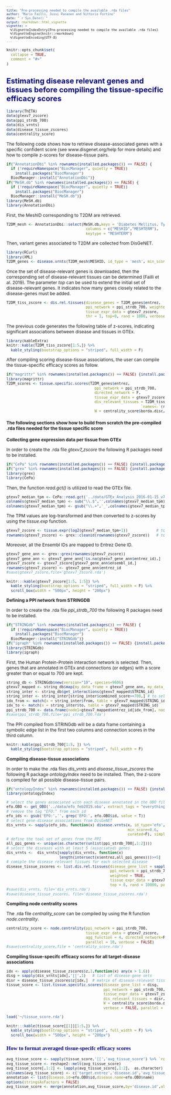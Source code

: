 ```yaml
---
title: "Pre-processing needed to compile the available .rda files"
author: "Mario Failli, Jussi Pananen and Vittorio Fortino"
date: "`r Sys.Date()`"
output: rmarkdown::html_vignette
vignette: >
  %\VignetteIndexEntry{Pre-processing needed to compile the available .rda files}
  %\VignetteEngine{knitr::rmarkdown}
  %\VignetteEncoding{UTF-8}
---
```


<style type="text/css">

body{ /* Normal  */
      font-size: 12px;
  }
td {  /* Table  */
  font-size: 10px;
}
h1.title {
  font-size: 30px;
  color: DarkRed;
}
h1 { /* Header 1 */
  font-size: 24px;
  color: DarkBlue;
}
h2 { /* Header 2 */
    font-size: 20px;
  color: DarkBlue;
}
h3 { /* Header 3 */
  font-size: 15px;
  font-family: "Times New Roman", Times, serif;
  color: DarkBlue;
}
code.r{ /* Code block */
    font-size: 10px;
}
pre { /* Code block - determines code spacing between lines */
    font-size: 10px;
}
</style>

```r
knitr::opts_chunk$set(
  collapse = TRUE,
  comment = "#>"
)
```

## Estimating disease relevant genes and tissues before compiling the tissue-specific efficacy scores

```r
library(ThETA)
data(gtexv7_zscore)
data(ppi_strdb_700)
data(dis_vrnts)
data(disease_tissue_zscores)
data(centrality_score)
```

The following code shows how to retrieve disease-associated genes with a specific confident score (see www.disgenet.org/help for more details) and how to compile z-scores for disease-tissue pairs.

```r
if("AnnotationDbi" %in% rownames(installed.packages()) == FALSE) {
  if (!requireNamespace("BiocManager", quietly = TRUE))
    install.packages("BiocManager")
  BiocManager::install("AnnotationDbi")}
if("MeSH.db" %in% rownames(installed.packages()) == FALSE) {
  if (!requireNamespace("BiocManager", quietly = TRUE))
    install.packages("BiocManager")
  BiocManager::install("MeSH.db")}
library(MeSH.db)
library(AnnotationDbi)
```

First, the MeshID corresponding to T2DM are retrieved.

```r
T2DM_mesh <- AnnotationDbi::select(MeSH.db,keys = 'Diabetes Mellitus, Type 2', 
                                    columns = c("MESHID","MESHTERM"),
                                    keytype = "MESHTERM")
```                                   

Then, variant genes associated to T2DM are collected from DisGeNET.

```r
library(RCurl)
library(XML)
T2DM_genes <- disease.vrnts(T2DM_mesh$MESHID, id_type = 'mesh', min_score = 0.6, curated = T)
```

Once the set of disease-relevant genes is downloaded, then the corresponding set of disease-relevant tissues can be determined (Failli et al. 2019). 
The parameter *top* can be used to extend the initial set of disease-relevant genes. It indicates how many genes closely related to the disease-genes must be added. 

```r
T2DM_tiss_zscore <- dis.rel.tissues(disease_genes = T2DM_genes$entrez, 
                                    ppi_network = ppi_strdb_700, weighted = TRUE,
                                    tissue_expr_data = gtexv7_zscore, 
                                    thr = 1, top=0, rand = 1000, verbose = T) # rand = 10000 is highly recommended
```

The previous code generates the following table of z-scores, indicating significant associations between disease and tissues in GTEx. 

```r
library(kableExtra)
knitr::kable(T2DM_tiss_zscore[1:5,]) %>%
  kable_styling(bootstrap_options = "striped", full_width = F) 
```

After compiling scoring disease-tissue associations, the user can compile the tissue-specific efficacy scores as follow.

```r
if("magrittr" %in% rownames(installed.packages()) == FALSE) {install.packages("magrittr")}
library(magrittr)
T2DM_scores <- tissue.specific.scores(T2DM_genes$entrez, 
                                        ppi_network = ppi_strdb_700, 
                                        directed_network = F, 
                                        tissue_expr_data = gtexv7_zscore,
                                        dis_relevant_tissues = T2DM_tiss_zscore$z %>% 
                                                             `names<-`(rownames(T2DM_tiss_zscore)),
                                        W = centrality_score$borda.disc, cutoff = 5, verbose = T)
```

#### The following sections show how to build from scratch the pre-compiled .rda files needed for the tissue specific score

**Collecting gene expression data per tissue from GTEx** 

In order to create the .rda file *gtexv7_zscore* the following R packages need to be installed. 
  
```r
if("CePa" %in% rownames(installed.packages()) == FALSE) {install.packages("CePa")}
if("grex" %in% rownames(installed.packages()) == FALSE) {install.packages("grex")}
library(grex)
library(CePa)
```

Then, the function *read.gct()* is utilized to read the GTEx file.

```r
gtexv7_median_tpm <- CePa::read.gct('../data/GTEx_Analysis_2016-01-15_v7_RNASeQCv1.1.8_gene_median_tpm.gct.gz')
colnames(gtexv7_median_tpm) <- sub("\\.$",'',colnames(gtexv7_median_tpm))
colnames(gtexv7_median_tpm) <- gsub("\\.+",'_',colnames(gtexv7_median_tpm)) 
```

The TPM values are log-transformed and then converted to z-scores by using the *tissue.exp* function.

```r
gtexv7_zscore <- tissue.expr(log2(gtexv7_median_tpm+1))             # to convert exp vals to z-scores
rownames(gtexv7_zscore) <- grex::cleanid(rownames(gtexv7_zscore))   # to produce Ensembl IDs.
```

Moreover, all the Ensembl IDs are mapped to Entrez Gene ID.

```r
gtexv7_gene_ann <- grex::grex(rownames(gtexv7_zscore)) 
gtexv7_gene_ann <- gtexv7_gene_ann[!is.na(gtexv7_gene_ann$entrez_id),] 
gtexv7_zscore <- gtexv7_zscore[gtexv7_gene_ann$ensembl_id,]
rownames(gtexv7_zscore) <- gtexv7_gene_ann$entrez_id
#save(gtexv7_zscore,file='gtexv7_zscore.rda')
```

```r
knitr:::kable(gtexv7_zscore[1:5, 1:5]) %>%
  kable_styling(bootstrap_options = "striped", full_width = F) %>%
  scroll_box(width = "500px", height = "200px")
```

**Defining a PPI network from STRINGDB**

In order to create the .rda file *ppi_strdb_700* the following R packages need to be installed. 
  
```r
if("STRINGdb" %in% rownames(installed.packages()) == FALSE) {
  if (!requireNamespace("BiocManager", quietly = TRUE))
    install.packages("BiocManager")
  BiocManager::install("STRINGdb")}
if("igraph" %in% rownames(installed.packages()) == FALSE) {install.packages("igraph")}
library(STRINGdb)
library(igraph)
```

First, the Human Protein-Protein interaction network is selected. Then, genes that are annotated in GTEx and connections (or edges) with a score greater than or equal to 700 are kept. 

```r
string_db <- STRINGdb$new(version="10", species=9606)
gtexv7_mapped <- string_db$map(my_data_frame = gtexv7_gene_ann, my_data_frame_id_col_names='entrez_id', removeUnmappedRows=T)
string_inter <- string_db$get_interactions(gtexv7_mapped$STRING_id)
string_inter <- string_inter[string_inter$combined_score>=700,] # to select connections with minimum STRING combined score >= 700
idx_from <- match(x = string_inter$from, table = gtexv7_mapped$STRING_id)
idx_to <- match(x = string_inter$to, table = gtexv7_mapped$STRING_id)
ppi_strdb_700 <- data.frame(node1=gtexv7_mapped$entrez_id[idx_from], node2=gtexv7_mapped$entrez_id[idx_to], weight=string_inter$combined_score/1000,stringsAsFactors = F)
#save(ppi_strdb_700,file='ppi_strdb_700.rda')
```

The PPI compiled from STRINGdb will be a data frame containing a symbolic edge list in the first two columns and connection scores in the third column.

```r
knitr::kable(ppi_strdb_700[1:5, ]) %>%
  kable_styling(bootstrap_options = "striped", full_width = F) 
```

**Compiling disease-tissue associations**

In order to make the .rda files *dis_vrnts* and *disease_tissue_zscores* the following R package *ontologyIndex* need to be installed. Then, the z-score is compiled for all possible disease-tissue pairs. 
  
```r
if("ontologyIndex" %in% rownames(installed.packages()) == FALSE) {install.packages("ontologyIndex")}
library(ontologyIndex)

# select the genes associated with each disease annotated in the OBO file
efo.OBO <- get_OBO('../data/efo_feb2019.obo', extract_tags = "everything") 
# remove the tag "EFO:" from each id
efo_ids <- gsub('EFO:','', grep('EFO:', efo.OBO$id, value = T)) 
# select gene-disease associations from DisGeNET
dis_vrnts <- sapply(efo_ids, function(x) disease.vrnts(x, id_type='efo',
                                                       min_score=0.6,
                                                       curated=F), simplify = F)  
# define the toal set of genes from the PPI
all_ppi_genes <- unique(as.character(unlist(ppi_strdb_700[,1:2]))) 
# select the diseases with at least 5 (associated) genes
dis_vrnts <-  dis_vrnts[sapply(dis_vrnts, function(x)  
                        length(intersect(x$entrez,all_ppi_genes)))>=5] 
# comiple the disease relevant tissues for each selected disease
disease_tissue_zscores <- list.dis.rel.tissues(disease_gene_list = sapply(dis_vrnts,'[[',1), 
                                               ppi_network = ppi_strdb_700, 
                                               weighted = TRUE, 
                                               tissue_expr_data = gtexv7_zscore, thr = 1, 
                                               top = 0, rand = 10000, parallel = 10)
#save(dis_vrnts, file='dis_vrnts.rda')
#save(disease_tissue_zscores, file='disease_tissue_zscores.rda')
```

**Compiling node centrality scores**

The .rda file *centrality_score* can be compiled by using the R function *node.centrality*. 
  
```r
centrality_score <- node.centrality(ppi_network = ppi_strdb_700, 
                                    tissue_expr_data = gtexv7_zscore, 
                                    agg_function = 4, directed_network=F, 
                                    parallel = 10, verbose = FALSE)
#save(centrality_score,file = 'centrality_score.rda')
```

**Compiling tissue-specifc efficacy scores for all target-disease associations**
  
```r
idx <- apply(disease_tissue_zscores$z,1,function(x) any(x > 1.6))
disg = sapply(dis_vrnts[idx],'[[',1)   # list of disease-gene sets
disr = disease_tissue_zscores$z[idx,]  # matrix of disease-relevant tissue scores
tissue_score <- list.tissue.specific.scores(disease_gene_list = disg, 
                                            ppi_network = ppi_strdb_700, directed_network = F,
                                            tissue_expr_data = gtexv7_zscore,  
                                            dis_relevant_tissues = disr, 
                                            W = centrality_score$borda.disc, cutoff = 1.6,
                                            verbose = FALSE, parallel = 20)
```

```r
load('~/tissue_score.rda')
```

```r
knitr:::kable(tissue_score[[1]][1:5,]) %>%
  kable_styling(bootstrap_options = "striped", full_width = F) %>%
  scroll_box(width = "500px", height = "200px")
```

### How to format averaged tissue-specifc efficacy scores

```r
avg_tissue_score <- sapply(tissue_score,'[[','avg_tissue_score') %>% `rownames<-`(rownames(tissue_score[[1]]))
avg_tissue_score <- reshape2::melt(avg_tissue_score)
avg_tissue_score[,1:2] <- lapply(avg_tissue_score[,1:2],  as.character)
colnames(avg_tissue_score) <- c('target.entrez','disease.id','avg_tissue.score')
annotation <- list(disease.id=efo.OBO$id,disease.name=efo.OBO$name)
options(stringsAsFactors = FALSE)
avg_tissue_score <- merge(annotation,avg_tissue_score,by='disease.id',all.y=T)
```

